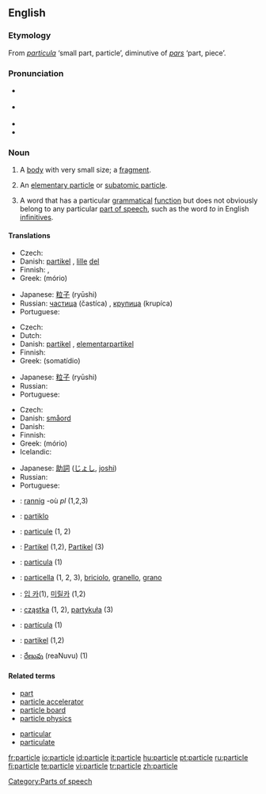 {{wikipedia}}
==English==

===Etymology===
From {{L.}} ''[[particula]]'' ‘small part, particle’, diminutive of ''[[pars]]'' ‘part, piece’.

===Pronunciation===
*{{italbrac|[[RP]]}} {{IPA|/ˈpɑːtɪkəl/}}
*{{italbrac|US}} {{IPA|/ˈpɑːrtɪkəl/}}
*{{audio|en-us-particle.ogg|Audio (US)}}
*{{rhymes|ɑː(r)tɪkəl}}

===Noun===
{{en-noun}}

# A [[body]] with very small size; a [[fragment]].
# {{physics}} An [[elementary particle]] or [[subatomic particle]].
# {{linguistics}} A word that has a particular [[grammatical]] [[function]] but does not obviously belong to any particular [[part of speech]], such as the word ''to'' in English [[infinitive]]s.

====Translations====
{{trans-top|body with very small size}}
* Czech: {{t-|cs|částice|f}}
* Danish: [[partikel]] {{c}}, [[lille]] [[del]] {{c}}
* Finnish: {{t+|fi|hiukkanen}}, {{t+|fi|partikkeli}}
* Greek: {{t|el|μόριο|n|sc=Grek}} (mório)
{{trans-mid}}
* Japanese: [[粒子]] (ryūshi)
* Russian: [[частица]] (častíca) {{f}}, [[крупица]] (krupíca) {{f}}
* Portuguese: {{t+|pt|partícula|f}}
{{trans-bottom}}

{{trans-top|elementary particle or subatomic particle}}
* Czech: {{t-|cs|částice|f}}
* Dutch: {{t-|nl|deeltje|n}}
* Danish: [[partikel]] {{c}}, [[elementarpartikel]] {{c}}
* Finnish: {{t+|fi|hiukkanen}}
* Greek: {{t|el|σωματίδιο|n|sc=Grek}} (somatídio)
{{trans-mid}}
* Japanese: [[粒子]] (ryūshi)
* Russian: {{t+|ru|частица|f|tr=častíca|sc=Cyrl}}
* Portuguese: {{t+|pt|partícula|f}}
{{trans-bottom}}

{{trans-top|word that does not belong to any particular part of speech}}
* Czech: {{t-|cs|částice|f}}
* Danish: [[småord]] {{n}}
* Danish: {{t|nl|partikel|n}}
* Finnish: {{t+|fi|partikkeli}}
* Greek: {{t|el|μόριο|n|sc=Grek}} (mório)
* Icelandic: {{t+|is|smáorð|n}}
{{trans-mid}}
* Japanese: [[助詞]] ([[じょし]], [[joshi]])
* Russian: {{t+|ru|частица|f|tr=častíca|sc=Cyrl}}
* Portuguese: {{t+|pt|partícula|f}}
{{trans-bottom}}

{{checktrans}}
{{trans-top|Translations to be checked}}
*{{ttbc|Breton}}: [[rannig]] {{f}} -où ''pl'' (1,2,3)
*{{ttbc|Esperanto}}: [[partiklo]]
*{{ttbc|French}}: [[particule]] {{f}} (1, 2)
*{{ttbc|German}}: [[Partikel]] {{n}} (1,2), [[Partikel]] {{f}} (3)
*{{ttbc|Interlingua}}: [[particula]] (1)
*{{ttbc|Italian}}: [[particella]] {{f}} (1, 2, 3), [[briciolo]], [[granello]], [[grano]]
{{trans-mid}}
*{{ttbc|Korean}}: [[입 카]](1), [[미릴카]] (1,2)
*{{ttbc|Polish}}: [[cząstka]] {{f}} (1, 2), [[partykuła]] {{f}} (3)
*{{ttbc|Spanish}}: [[partícula]] {{f}} (1)
*{{ttbc|Swedish}}: [[partikel]] {{c}} (1,2)
*{{ttbc|Telugu}}: [[రేణువు]] (reaNuvu) (1)
{{trans-bottom}}

====Related terms====
{{rel-top}}
*[[part]]
*[[particle accelerator]]
*[[particle board]]
*[[particle physics]]
{{rel-mid}}
*[[particular]]
*[[particulate]]
{{rel-bottom}}

[[Category:Parts of speech]]

[[fr:particle]]
[[io:particle]]
[[id:particle]]
[[it:particle]]
[[hu:particle]]
[[pt:particle]]
[[ru:particle]]
[[fi:particle]]
[[te:particle]]
[[vi:particle]]
[[tr:particle]]
[[zh:particle]]